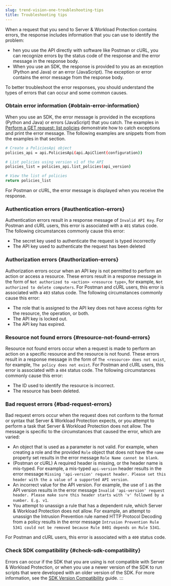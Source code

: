 ```yaml
---
slug: trend-vision-one-troubleshooting-tips
title: Troubleshooting tips
---
```

When a request that you send to Server & Workload Protection contains errors, the response includes information that you can use to identify the problem:

- hen you use the API directly with software like Postman or cURL, you can recognize errors by the status code of the response and the error message in the response body.
- When you use an SDK, the response is provided to you as an exception (Python and Java) or an error (JavaScript). The exception or error contains the error message from the response body.

To better troubleshoot the error responses, you should understand the types of errors that can occur and some common causes.

### Obtain error information {#obtain-error-information}

When you use an SDK, the error message is provided in the exceptions (Python and Java) or errors (JavaScript) that you catch. The examples in [Perform a GET request: list policies](send-your-first-request-using-api.mdx) demonstrate how to catch exceptions and print the error message. The following examples are snippets from from the examples in that section.

```bash
# Create a PoliciesApi object
policies_api = api.PoliciesApi(api.ApiClient(configuration))

# List policies using version v1 of the API
policies_list = policies_api.list_policies(api_version)

# View the list of policies
return policies_list
```

For Postman or cURL, the error message is displayed when you receive the response.

### Authentication errors {#authentication-errors}

Authentication errors result in a response message of `Invalid API Key`. For Postman and cURL users, this error is associated with a `401` status code. The following circumstances commonly cause this error:

- The secret key used to authenticate the request is typed incorrectly
- The API key used to authenticate the request has been deleted

### Authorization errors {#authorization-errors}

Authorization errors occur when an API key is not permitted to perform an action or access a resource. These errors result in a response message in the form of `Not authorized to <action> <resource type>`, for example, `Not authorized to delete computers`. For Postman and cURL users, this error is associated with a `403` status code. The following circumstances commonly cause this error:

- The role that is assigned to the API key does not have access rights for the resource, the operation, or both.
- The API key is locked out.
- The API key has expired.

### Resource not found errors {#resource-not-found-errors}

Resource not found errors occur when a request is made to perform an action on a specific resource and the resource is not found. These errors result in a response message in the form of `The <resource> does not exist`, for example, `The policy does not exist`. For Postman and cURL users, this error is associated with a `404` status code. The following circumstances commonly cause this error:

- The ID used to identify the resource is incorrect.
- The resource has been deleted.

### Bad request errors {#bad-request-errors}

Bad request errors occur when the request does not conform to the format or syntax that Server & Workload Protection expects, or you attempt to perform a task that Server & Workload Protection does not allow. The message is specific to the circumstances that caused the error, which are varied:

- An object that is used as a parameter is not valid. For example, when creating a role and the provided `Role` object that does not have the `name` property set results in the error message `Role Name cannot be blank`.
- (Postman or cURL) A required header is missing, or the header name is mis-typed. For example, a mis-typed `api-version` header results in the error message `Missing 'api-version' request header. Please set this header with the a value of a supported API version`.
- An incorrect value for the API version. For example, the use of `1` as the API version results in the error message `Invalid 'api-version' request header. Please make sure this header starts with 'v' followed by a number. E.g. v1`.
- You attempt to unassign a rule that has a dependent rule, which Server & Workload Protection does not allow. For example, an attempt to unassign the Intrusion Prevention rule named HTTP Protocol Decoding from a policy results in the error message `Intrusion Prevention Rule 5341 could not be removed because Rule 8401 depends on Rule 5341`.

For Postman and cURL users, this error is associated with a `400` status code.

### Check SDK compatibility {#check-sdk-compatibility}

Errors can occur if the SDK that you are using is not compatible with Server & Workload Protection, or when you use a newer version of the SDK to run scripts that were developed with an older version of the SDK. For more information, see the [SDK Version Compatibility](sdk-version-compatibility.mdx) guide.
:::
